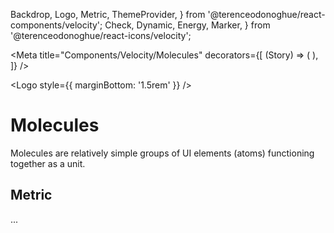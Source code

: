 
  Backdrop,
  Logo,
  Metric,
  ThemeProvider,
} from '@terenceodonoghue/react-components/velocity';
  Check,
  Dynamic,
  Energy,
  Marker,
} from '@terenceodonoghue/react-icons/velocity';

<Meta
  title="Components/Velocity/Molecules"
  decorators={[
    (Story) => (
      <ThemeProvider>
        <Flex gap={32} alignItems="center" justifyContent="center" wrap="wrap">
          <Story />
        </Flex>
      </ThemeProvider>
    ),
  ]}
/>

<Logo style={{ marginBottom: '1.5rem' }} />

# Molecules

Molecules are relatively simple groups of UI elements (atoms) functioning together as a unit.

## Metric

...

<Canvas>
  <Story name="Metric">
    <Metric
      icon={Check}
      backdropColor="#33AC2E"
      iconColor="#8C54FF"
      label="Vehicles on track"
      value="$1,428"
    />
    <Metric
      icon={Marker}
      backdropColor="#00C1D4"
      iconColor="#2E5BFF"
      label="Distance driven"
      value="158.3 mi"
    />
    <Metric
      icon={Energy}
      backdropColor="#8C54FF"
      iconColor="#2E5BFF"
      label="Energy consumed"
      value="87.4 kWh"
    />
    <Metric
      icon={Dynamic}
      backdropColor="#F7C137"
      iconColor="#2E5BFF"
      label="Total drive time"
      value="24.2 h"
    />
  </Story>
</Canvas>
